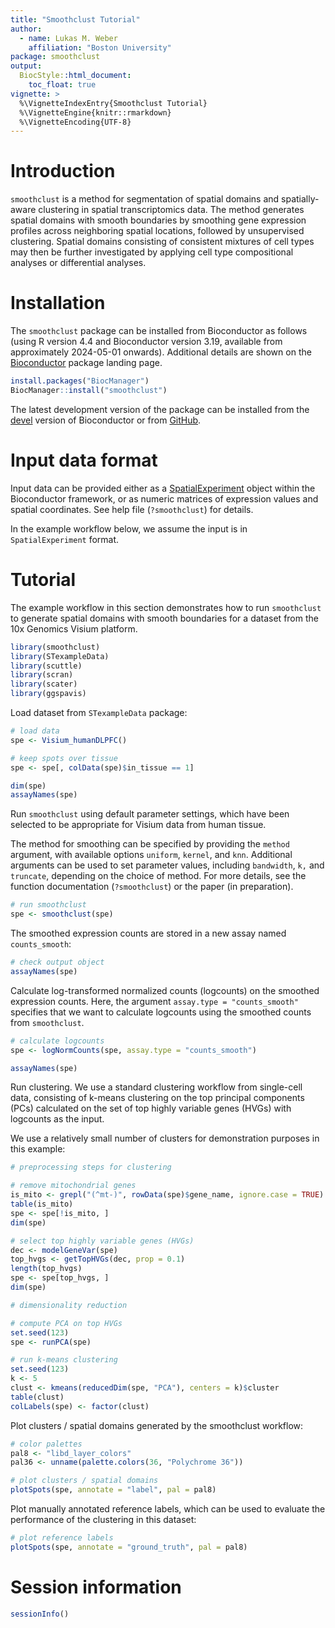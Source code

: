 ```yaml
---
title: "Smoothclust Tutorial"
author: 
  - name: Lukas M. Weber
    affiliation: "Boston University"
package: smoothclust
output: 
  BiocStyle::html_document: 
    toc_float: true
vignette: >
  %\VignetteIndexEntry{Smoothclust Tutorial}
  %\VignetteEngine{knitr::rmarkdown}
  %\VignetteEncoding{UTF-8}
---
```



# Introduction

`smoothclust` is a method for segmentation of spatial domains and spatially-aware clustering in spatial transcriptomics data. The method generates spatial domains with smooth boundaries by smoothing gene expression profiles across neighboring spatial locations, followed by unsupervised clustering. Spatial domains consisting of consistent mixtures of cell types may then be further investigated by applying cell type compositional analyses or differential analyses.


# Installation

The `smoothclust` package can be installed from Bioconductor as follows (using R version 4.4 and Bioconductor version 3.19, available from approximately 2024-05-01 onwards). Additional details are shown on the [Bioconductor](https://bioconductor.org/packages/smoothclust) package landing page.

```r
install.packages("BiocManager")
BiocManager::install("smoothclust")
```

The latest development version of the package can be installed from the [devel](https://contributions.bioconductor.org/use-devel.html) version of Bioconductor or from [GitHub](https://github.com/lmweber/smoothclust).


# Input data format

Input data can be provided either as a [SpatialExperiment](https://bioconductor.org/packages/SpatialExperiment) object within the Bioconductor framework, or as numeric matrices of expression values and spatial coordinates. See help file (`?smoothclust`) for details.

In the example workflow below, we assume the input is in `SpatialExperiment` format.


# Tutorial

The example workflow in this section demonstrates how to run `smoothclust` to generate spatial domains with smooth boundaries for a dataset from the 10x Genomics Visium platform.

```r
library(smoothclust)
library(STexampleData)
library(scuttle)
library(scran)
library(scater)
library(ggspavis)
```


Load dataset from `STexampleData` package:

```r
# load data
spe <- Visium_humanDLPFC()

# keep spots over tissue
spe <- spe[, colData(spe)$in_tissue == 1]

dim(spe)
assayNames(spe)
```


Run `smoothclust` using default parameter settings, which have been selected to be appropriate for Visium data from human tissue.

The method for smoothing can be specified by providing the `method` argument, with available options `uniform`, `kernel`, and `knn`. Additional arguments can be used to set parameter values, including `bandwidth`, `k,` and `truncate`, depending on the choice of method. For more details, see the function documentation (`?smoothclust`) or the paper (in preparation).

```r
# run smoothclust
spe <- smoothclust(spe)
```


The smoothed expression counts are stored in a new assay named `counts_smooth`:

```r
# check output object
assayNames(spe)
```


Calculate log-transformed normalized counts (logcounts) on the smoothed expression counts. Here, the argument `assay.type = "counts_smooth"` specifies that we want to calculate logcounts using the smoothed counts from `smoothclust`.

```r
# calculate logcounts
spe <- logNormCounts(spe, assay.type = "counts_smooth")

assayNames(spe)
```


Run clustering. We use a standard clustering workflow from single-cell data, consisting of k-means clustering on the top principal components (PCs) calculated on the set of top highly variable genes (HVGs) with logcounts as the input.

We use a relatively small number of clusters for demonstration purposes in this example:

```r
# preprocessing steps for clustering

# remove mitochondrial genes
is_mito <- grepl("(^mt-)", rowData(spe)$gene_name, ignore.case = TRUE)
table(is_mito)
spe <- spe[!is_mito, ]
dim(spe)

# select top highly variable genes (HVGs)
dec <- modelGeneVar(spe)
top_hvgs <- getTopHVGs(dec, prop = 0.1)
length(top_hvgs)
spe <- spe[top_hvgs, ]
dim(spe)
```

```r
# dimensionality reduction

# compute PCA on top HVGs
set.seed(123)
spe <- runPCA(spe)
```

```r
# run k-means clustering
set.seed(123)
k <- 5
clust <- kmeans(reducedDim(spe, "PCA"), centers = k)$cluster
table(clust)
colLabels(spe) <- factor(clust)
```


Plot clusters / spatial domains generated by the smoothclust workflow:

```r
# color palettes
pal8 <- "libd_layer_colors"
pal36 <- unname(palette.colors(36, "Polychrome 36"))

# plot clusters / spatial domains
plotSpots(spe, annotate = "label", pal = pal8)
```


Plot manually annotated reference labels, which can be used to evaluate the performance of the clustering in this dataset:

```r
# plot reference labels
plotSpots(spe, annotate = "ground_truth", pal = pal8)
```


# Session information

```r
sessionInfo()
```
